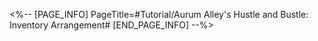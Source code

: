 <%-- [PAGE_INFO]
PageTitle=#Tutorial/Aurum Alley's Hustle and Bustle: Inventory Arrangement#
[END_PAGE_INFO] --%>
{{Tutorial
|sort      = 801101
|title     = Aurum Alley's Hustle and Bustle: Inventory Arrangement
|subtitle  = 
|type      = 
|about     = 
|image1    = Tutorial Aurum Alley's Hustle and Bustle Inventory Arrangement 1.png{{subst:void|<!--$UPLOAD:<<SpriteOutput/TutorialPic/TutorialPage_801101.png>-<Tutorial Aurum Alley's Hustle and Bustle Inventory Arrangement 1.png>-<Tutorial Files>>-->}}
|text1     = Complete {{Color|h|nobold=1|Inventory Arrangement}} on freight starskiffs and reach {{Color|h|nobold=1|shipping targets}} to earn {{Color|h|nobold=1|Merchant Guild's funds}}
|image2    = Tutorial Aurum Alley's Hustle and Bustle Inventory Arrangement 2.png{{subst:void|<!--$UPLOAD:<<SpriteOutput/TutorialPic/TutorialPage_801102.png>-<Tutorial Aurum Alley's Hustle and Bustle Inventory Arrangement 2.png>-<Tutorial Files>>-->}}
|text2     = {{Color|h|nobold=1|Select goods}} to perform rapid arrangement. {{Color|h|nobold=1|Drag or rotate the goods}} to change their positions
}}